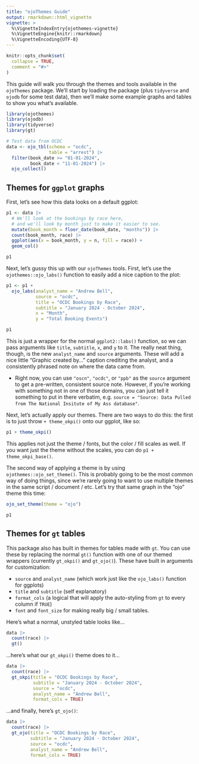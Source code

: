 ```yaml
---
title: "ojoThemes Guide"
output: rmarkdown::html_vignette
vignette: >
  %\VignetteIndexEntry{ojothemes-vignette}
  %\VignetteEngine{knitr::rmarkdown}
  %\VignetteEncoding{UTF-8}
---
```


```r
knitr::opts_chunk$set(
  collapse = TRUE,
  comment = "#>"
)
```

This guide will walk you through the themes and tools available in the `ojoThemes` package. We'll start by loading the package (plus `tidyverse` and `ojodb` for some test data), then we'll make some example graphs and tables to show you what's available.

```r
library(ojothemes)
library(ojodb)
library(tidyverse)
library(gt)

# Test data from OCDC
data <- ojo_tbl(schema = "ocdc",
                table = "arrest") |>
  filter(book_date >= "01-01-2024",
         book_date < "11-01-2024") |>
  ojo_collect() 

```
## Themes for `ggplot` graphs

First, let's see how this data looks on a default ggplot:

```r
p1 <- data |>
  # We'll look at the bookings by race here,
  # and we'll look by month just to make it easier to see.
  mutate(book_month = floor_date(book_date, "months")) |>
  count(book_month, race) |>
  ggplot(aes(x = book_month, y = n, fill = race)) +
  geom_col()

p1
```

Next, let's gussy this up with our `ojoThemes` tools. First, let's use the `ojothemes::ojo_labs()` function to easily add a nice caption to the plot:

```r
p1 <- p1 +
  ojo_labs(analyst_name = "Andrew Bell",
           source = "ocdc",
           title = "OCDC Bookings by Race",
           subtitle = "January 2024 - October 2024",
           x = "Month",
           y = "Total Booking Events")

p1
```

This is just a wrapper for the normal `ggplot2::labs()` function, so we can pass arguments like `title`, `subtitle`, `x`, and `y` to it. The really neat thing, though, is the new `analyst_name` and `source` arguments. These will add a nice little "Graphic created by..." caption crediting the analyst, and a consistently phrased note on where the data came from.

  * Right now, you can use `"oscn"`, `"ocdc"`, or `"ppb"` as the `source` argument to get a pre-written, consistent source note. However, if you're working with something not in one of those domains, you can just tell it something to put in there verbatim, e.g. `source = "Source: Data Pulled from The National Insitute of My Ass database"`.

Next, let's actually apply our themes. There are two ways to do this: the first is to just throw `+ theme_okpi()` onto our ggplot, like so:

```r
p1 + theme_okpi()
```

This applies not just the theme / fonts, but the color / fill scales as well. If you want just the theme without the scales, you can do `p1 + theme_okpi_base()`.

The second way of applying a theme is by using `ojothemes::ojo_set_theme()`. This is probably going to be the most common way of doing things, since we're rarely going to want to use multiple themes in the same script / document / etc. Let's try that same graph in the "ojo" theme this time:

```r
ojo_set_theme(theme = "ojo")

p1
```

## Themes for `gt` tables

This package also has built in themes for tables made with `gt`. You can use these by replacing the normal `gt()` function with one of our themed wrappers (currently `gt_okpi()` and `gt_ojo()`). These have built in arguments for customization: 

  * `source` and `analyst_name` (which work just like the `ojo_labs()` function for ggplots)
  * `title` and `subtitle` (self explanatory)
  * `format_cols` (a logical that will apply the auto-styling from `gt` to every column if `TRUE`)
  * `font` and `font_size` for making really big / small tables.

Here's what a normal, unstyled table looks like...

```r
data |>
  count(race) |>
  gt()
```

...here's what our `gt_okpi()` theme does to it...

```r
data |>
  count(race) |>
  gt_okpi(title = "OCDC Bookings by Race",
          subtitle = "January 2024 - October 2024",
          source = "ocdc",
          analyst_name = "Andrew Bell",
          format_cols = TRUE)
```

...and finally, here's `gt_ojo()`:

```r
data |>
  count(race) |>
  gt_ojo(title = "OCDC Bookings by Race",
         subtitle = "January 2024 - October 2024",
         source = "ocdc",
         analyst_name = "Andrew Bell",
         format_cols = TRUE)
```
